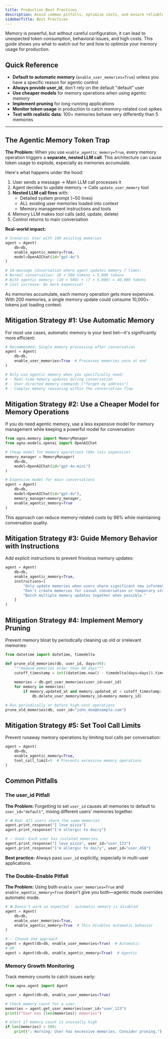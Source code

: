 ```yaml
---
title: Production Best Practices
description: Avoid common pitfalls, optimize costs, and ensure reliable memory behavior in production.
sidebarTitle: Best Practices
---
```


Memory is powerful, but without careful configuration, it can lead to unexpected token consumption, behavioral issues, and high costs. This guide shows you what to watch out for and how to optimize your memory usage for production.

## Quick Reference

- **Default to automatic memory** (`enable_user_memories=True`) unless you have a specific reason for agentic control
- **Always provide user_id**, don't rely on the default "default" user
- **Use cheaper models** for memory operations when using agentic memory
- **Implement pruning** for long-running applications
- **Monitor token usage** in production to catch memory-related cost spikes
- **Test with realistic data**: 100+ memories behave very differently than 5 memories

---

## The Agentic Memory Token Trap

**The Problem:** When you use `enable_agentic_memory=True`, every memory operation triggers a **separate, nested LLM call**. This architecture can cause token usage to explode, especially as memories accumulate.

Here's what happens under the hood:

1. User sends a message → Main LLM call processes it
2. Agent decides to update memory → Calls `update_user_memory` tool
3. **Nested LLM call fires** with:
   - Detailed system prompt (~50 lines)
   - ALL existing user memories loaded into context
   - Memory management instructions and tools
4. Memory LLM makes tool calls (add, update, delete)
5. Control returns to main conversation

**Real-world impact:**

```python
# Scenario: User with 100 existing memories
agent = Agent(
    db=db,
    enable_agentic_memory=True,
    model=OpenAIChat(id="gpt-4o")
)

# 10-message conversation where agent updates memory 7 times:
# Normal conversation: 10 × 500 tokens = 5,000 tokens
# With agentic memory: (10 × 500) + (7 × 5,000) = 40,000 tokens
# Cost increase: 8x more expensive!
```

As memories accumulate, each memory operation gets more expensive. With 200 memories, a single memory update could consume 10,000+ tokens just loading context.

## Mitigation Strategy #1: Use Automatic Memory

For most use cases, automatic memory is your best bet—it's significantly more efficient:

```python
# Recommended: Single memory processing after conversation
agent = Agent(
    db=db,
    enable_user_memories=True  # Processes memories once at end
)

# Only use agentic memory when you specifically need:
# - Real-time memory updates during conversation
# - User-directed memory commands ("forget my address")
# - Complex memory reasoning within the conversation flow
```

## Mitigation Strategy #2: Use a Cheaper Model for Memory Operations

If you do need agentic memory, use a less expensive model for memory management while keeping a powerful model for conversation:

```python
from agno.memory import MemoryManager
from agno.models.openai import OpenAIChat

# Cheap model for memory operations (60x less expensive)
memory_manager = MemoryManager(
    db=db,
    model=OpenAIChat(id="gpt-4o-mini")
)

# Expensive model for main conversations
agent = Agent(
    db=db,
    model=OpenAIChat(id="gpt-4o"),
    memory_manager=memory_manager,
    enable_agentic_memory=True
)
```

This approach can reduce memory-related costs by 98% while maintaining conversation quality.

## Mitigation Strategy #3: Guide Memory Behavior with Instructions

Add explicit instructions to prevent frivolous memory updates:

```python
agent = Agent(
    db=db,
    enable_agentic_memory=True,
    instructions=[
        "Only update memories when users share significant new information.",
        "Don't create memories for casual conversation or temporary states.",
        "Batch multiple memory updates together when possible."
    ]
)
```

## Mitigation Strategy #4: Implement Memory Pruning

Prevent memory bloat by periodically cleaning up old or irrelevant memories:

```python
from datetime import datetime, timedelta

def prune_old_memories(db, user_id, days=90):
    """Remove memories older than 90 days"""
    cutoff_timestamp = int((datetime.now() - timedelta(days=days)).timestamp())
    
    memories = db.get_user_memories(user_id=user_id)
    for memory in memories:
        if memory.updated_at and memory.updated_at < cutoff_timestamp:
            db.delete_user_memory(memory_id=memory.memory_id)

# Run periodically or before high-cost operations
prune_old_memories(db, user_id="john_doe@example.com")
```

## Mitigation Strategy #5: Set Tool Call Limits

Prevent runaway memory operations by limiting tool calls per conversation:

```python
agent = Agent(
    db=db,
    enable_agentic_memory=True,
    tool_call_limit=5  # Prevents excessive memory operations
)
```

## Common Pitfalls

### The user_id Pitfall

**The Problem:** Forgetting to set `user_id` causes all memories to default to `user_id="default"`, mixing different users' memories together.

```python
# ❌ Bad: All users share the same memories
agent.print_response("I love pizza")
agent.print_response("I'm allergic to dairy")

# ✅ Good: Each user has isolated memories
agent.print_response("I love pizza", user_id="user_123")
agent.print_response("I'm allergic to dairy", user_id="user_456")
```

**Best practice:** Always pass `user_id` explicitly, especially in multi-user applications.

### The Double-Enable Pitfall

**The Problem:** Using both `enable_user_memories=True` and `enable_agentic_memory=True` doesn't give you both—agentic mode overrides automatic mode.

```python
# ❌ Doesn't work as expected - automatic memory is disabled
agent = Agent(
    db=db,
    enable_user_memories=True,
    enable_agentic_memory=True  # This disables automatic behavior
)

# ✅ Choose one approach
agent = Agent(db=db, enable_user_memories=True)  # Automatic
# OR
agent = Agent(db=db, enable_agentic_memory=True)  # Agentic
```

### Memory Growth Monitoring

Track memory counts to catch issues early:

```python
from agno.agent import Agent

agent = Agent(db=db, enable_user_memories=True)

# Check memory count for a user
memories = agent.get_user_memories(user_id="user_123")
print(f"User has {len(memories)} memories")

# Alert if memory count is unusually high
if len(memories) > 500:
    print("⚠️ Warning: User has excessive memories. Consider pruning.")
```

